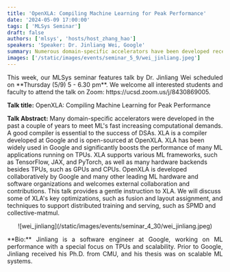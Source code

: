 ```yaml
---
title: 'OpenXLA: Compiling Machine Learning for Peak Performance'
date: '2024-05-09 17:00:00'
tags: [ 'MLSys Seminar']
draft: false
authors: ['mlsys', 'hosts/host_zhang_hao']
speakers: 'Speaker: Dr. Jinliang Wei, Google'
summary: Numerous domain-specific accelerators have been developed recently to address the growing computational needs of machine learning, and the success of these DSAs hinges on effective compilers like Google's XLA, which enhances ML performance on various hardware and supports multiple frameworks, and is further advanced through collaborative development in OpenXLA.
images: ['/static/images/events/seminar_5_9/wei_jinliang.jpeg']
---
```


<p align="justify">
This week, our MLSys seminar features talk by Dr. Jinliang Wei scheduled on **Thursday (5/9) 5 - 6.30 pm**. We welcome all interested students and faculty to attend the talk on Zoom: https://ucsd.zoom.us/j/8430869005.

**Talk title:** OpenXLA: Compiling Machine Learning for Peak Performance

**Talk Abstract:** Many domain-specific accelerators were developed in the past a couple of years to meet ML's fast increasing computational demands. A good compiler is essential to the success of DSAs. XLA is a compiler developed at Google and is open-sourced at OpenXLA. XLA has been widely used in Google and significantly boosts the performance of many ML applications running on TPUs. XLA supports various ML frameworks, such as TensorFlow, JAX, and PyTorch, as well as many hardware backends besides TPUs, such as GPUs and CPUs. OpenXLA is developed collaboratively by Google and many other leading ML hardware and software organizations and welcomes external collaboration and contributions. This talk provides a gentle instruction to XLA. We will discuss some of XLA's key optimizations, such as fusion and layout assignment, and techniques to support distributed training and serving, such as SPMD and collective-matmul.
</p>

<center>
![wei_jinliang](/static/images/events/seminar_4_30/wei_jinliang.jpeg)
</center>

<p align="justify">
**Bio:** Jinliang is a software engineer at Google, working on ML performance with a special focus on TPUs and scalability. Prior to Google, Jinliang received his Ph.D. from CMU, and his thesis was on scalable ML systems.
</p>